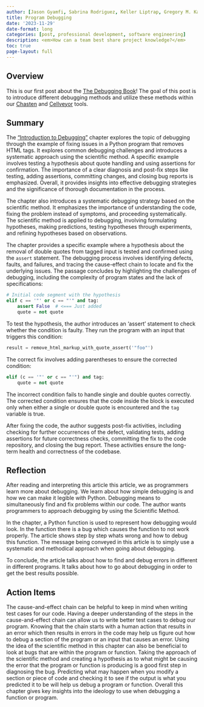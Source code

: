 ```yaml
---
author: [Jason Gyamfi, Sabrina Rodriguez, Keller Liptrap, Gregory M. Kapfhammer]
title: Program Debugging
date: '2023-11-29'
date-format: long
categories: [post, professional development, software engineering]
description: <em>How can a team best share project knowledge?</em>
toc: true
page-layout: full
---
```


## Overview

This is our first post about the [The Debugging
Book](https://www.debuggingbook.org/html/Intro_Debugging.html)! The goal of
this post is to introduce different debugging methods and utilize these methods
within our [Chasten](https://github.com/AstuteSource/chasten) and
[Cellveyor](https://github.com/GatorEducator/cellveyor) tools.

## Summary

The ["Introduction to
Debugging"](https://www.debuggingbook.org/html/Intro_Debugging.html) chapter
explores the topic of debugging through the example of fixing issues in a
Python program that removes HTML tags. It explores common debugging challenges
and introduces a systematic approach using the scientific method. A specific
example involves testing a hypothesis about quote handling and using assertions
for confirmation. The importance of a clear diagnosis and post-fix steps like
testing, adding assertions, committing changes, and closing bug reports is
emphasized. Overall, it provides insights into effective debugging strategies
and the significance of thorough documentation in the process.

The chapter also introduces a systematic debugging strategy based on the
scientific method. It emphasizes the importance of understanding the code,
fixing the problem instead of symptoms, and proceeding systematically. The
scientific method is applied to debugging, involving formulating hypotheses,
making predictions, testing hypotheses through experiments, and refining
hypotheses based on observations.

The chapter provides a specific example where a hypothesis about the removal of
double quotes from tagged input is tested and confirmed using the `assert`
statement. The debugging process involves identifying defects, faults, and
failures, and tracing the cause-effect chain to locate and fix the underlying
issues. The passage concludes by highlighting the challenges of debugging,
including the complexity of program states and the lack of specifications:

```python
# Initial code segment with the hypothesis
elif c == '"' or c == "'" and tag:
    assert False  # <=== Just added
    quote = not quote
```

To test the hypothesis, the author introduces an 'assert' statement to check
whether the condition is faulty. They run the program with an input that
triggers this condition:

```python
result = remove_html_markup_with_quote_assert('"foo"')
```

The correct fix involves adding parentheses to ensure the corrected condition:

```python
elif (c == '"' or c == "'") and tag:
    quote = not quote
```

The incorrect condition fails to handle single and double quotes correctly. The
corrected condition ensures that the code inside the block is executed only
when either a single or double quote is encountered and the `tag` variable is
true.

After fixing the code, the author suggests post-fix activities, including
checking for further occurrences of the defect, validating tests, adding
assertions for future correctness checks, committing the fix to the code
repository, and closing the bug report. These activities ensure the long-term
health and correctness of the codebase.

## Reflection

After reading and interpreting this article this article, we as programmers
learn more about debugging. We learn about how simple debugging is and how we
can make it legible with Python. Debugging means to simultaneously find and fix
problems within our code.  The author wants programmers to approach debugging
by using the Scientific Method.

In the chapter, a Python function is used to represent how debugging would
look. In the function there is a bug which causes the function to not work
properly. The article shows step by step whats wrong and how to debug this
function. The message being conveyed in this article is to simply use a
systematic and methodical approach when going about debugging.

To conclude, the article talks about how to find and debug errors in different
in different programs. It talks about how to go about debugging in order to get
the best results possible.

## Action Items

The cause-and-effect chain can be helpful to keep in mind when writing test
cases for our code. Having a deeper understanding of the steps in the
cause-and-effect chain can allow us to write better test cases to debug our
program. Knowing that the chain starts with a human action that results in an
error which then results in errors in the code may help us figure out how to
debug a section of the program or an input that causes an error. Using the idea
of the scientific method in this chapter can also be beneficial to look at bugs
that are within the program or function. Taking the approach of the scientific
method and creating a hypothesis as to what might be causing the error that the
program or function is producing is a good first step in diagnosing the bug.
Predicting what may happen when you modify a section or piece of code and
checking it to see if the output is what you predicted it to be will help us
debug a program or function. Overall this chapter gives key insights into the
ideology to use when debugging a function or program.
